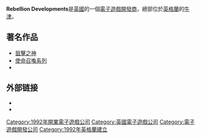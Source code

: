 {{NoteTA
|G1=Games
}}
{{Infobox company
| name = Rebellion Developments
| name_en = 
| logo = Logo-f01267a307129c82c1299fc509208e84.png
| logo_size = 250px
| logo_caption =
| image =
| image_size =
| image_caption =
| type = [[私營企業|私營企業]]
| native_name =
| native_name_lang = 
| other_name =
| traded_as =
| com_code =
| ROC_UBN =
| fate =
| predecessor =
| successor =
| foundation = 1992年
| defunct = 
| location = {{UK}}[[英格蘭|英格蘭]][[牛津|牛津]]
| locations =
| area_served =
| founder =
| chairman =
| vice_chairman =
| president =
| MD =
| GM =
| CEO =
| COO =
| CFO =
| CMO =
| CD =
| key_people =
| industry = [[電子遊戲|電子遊戲]]<br />[[漫畫|漫畫]]<br />[[圖書|圖書]]
| products = [[狙擊之神|狙擊之神]]<br />[[使命召喚系列|使命召喚系列]]
| services =
| revenue =
| operating_income =
| net_income =
| aum = 
| assets =
| equity =
| owner =
| num_employees =
| parent = {{Link-en|獨立經營|Independent business}}
| divisions =
| subsid =
| homepage = {{Official|http://www.rebellion.co.uk/}}
| zip_code =
| telephone_no =
| slogan =
| capital =
| market_value =
| P/E_ratio =
| earnings_per_share =
| net_asset_value =
| accounting_period =
| major_shareholder =
| footnotes =
}}
'''Rebellion Developments'''是[[英國|英國]]的一個[[遊戲開發者|電子遊戲開發商]]，總部位於[[英格蘭|英格蘭]]的[[牛津|牛津]]。

== 著名作品 ==
* [[狙擊之神|狙擊之神]]
* [[使命召喚系列|使命召喚系列]]
* {{Link-en|灣岸：街頭賽車|Midnight Club: Street Racing}}

== 外部链接 ==
* {{Official|http://www.rebellion.co.uk/}}
* {{Twitter|rebellion}}

{{決勝時刻系列}}
{{UK-videogame-company-stub}}

[[Category:1992年開業電子遊戲公司|Category:1992年開業電子遊戲公司]]
[[Category:英國電子遊戲公司|Category:英國電子遊戲公司]]
[[Category:電子遊戲開發公司|Category:電子遊戲開發公司]]
[[Category:1992年英格蘭建立|Category:1992年英格蘭建立]]